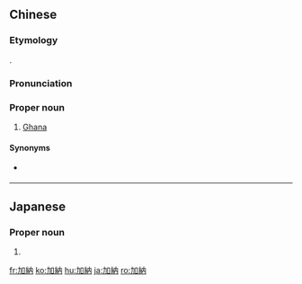 {{also|加纳}}
==Chinese==
{{zh-forms|s=加纳|gloss=-}}

===Etymology===
{{bor|zh|en|Ghana}}.

===Pronunciation===
{{zh-pron
|m=Jiānà
|c=gaa1 naap6
|h=pfs=Kâ-na̍p
|mn=qz,xm:Ka-la̍p/zz:Kee-la̍p
|cat=pn
}}

===Proper noun===
{{zh-proper noun}}

# {{lb|zh|Mainland China}} [[Ghana]]

====Synonyms====
* {{qualifier|Taiwan}} {{zh-l|迦納}}

{{zh-cat|Countries}}

----

==Japanese==
{{ja-kanjitab|か|のう}}

===Proper noun===
{{ja-pos|かのう|proper}}

# {{surname|lang=ja|sort=かのう}}

[[fr:加納]]
[[ko:加納]]
[[hu:加納]]
[[ja:加納]]
[[ro:加納]]